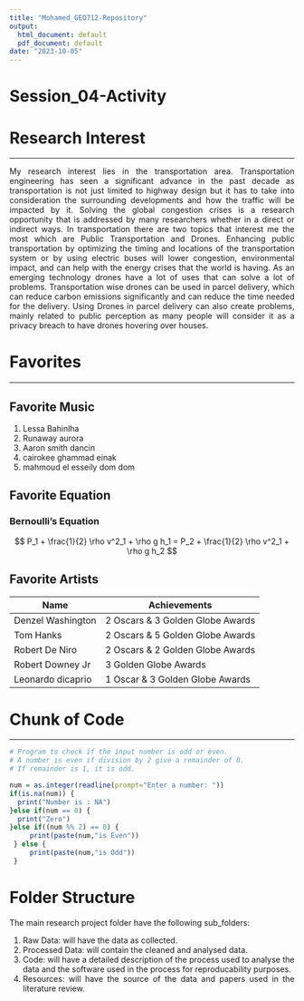 ```yaml
---
title: "Mohamed_GEO712-Repository"
output:
  html_document: default
  pdf_document: default
date: "2023-10-05"
---
```

<style>
body {
text-align: justify}
</style>

# Session_04-Activity

# Research Interest
___

My research interest lies in the transportation area. Transportation engineering has seen a significant advance in the past decade as transportation is not just limited to highway design but it has to take into consideration the surrounding developments and how the traffic will be impacted by it. Solving the global congestion crises is a research opportunity that is addressed by many researchers whether in a direct or indirect ways. In transportation there are two topics that interest me the most which are Public Transportation and Drones. Enhancing public transportation by optimizing the timing and locations of the transportation system or by using electric buses will lower congestion, environmental impact, and can help with the energy crises that the world is having. As an emerging technology drones have a lot of uses that can solve a lot of problems. Transportation wise drones can be used in parcel delivery, which can reduce carbon emissions significantly and can reduce the time needed for the delivery. Using Drones in parcel delivery can also create problems, mainly related to public perception as many people will consider it as a privacy breach to have drones hovering over houses.

# Favorites
___

## Favorite Music

1. Lessa Bahinlha
2. Runaway aurora
3. Aaron smith dancin
4. cairokee ghammad einak
5. mahmoud el esseily dom dom

## Favorite Equation

### Bernoulli's Equation
$$
P_1 + \frac{1}{2} \rho v^2_1 + \rho g h_1 = P_2 + \frac{1}{2} \rho v^2_1 + \rho g h_2
$$

## Favorite Artists

Name | Achievements
- | -
Denzel Washington | 2 Oscars & 3 Golden Globe Awards
Tom Hanks | 2 Oscars & 5 Golden Globe Awards
Robert De Niro | 2 Oscars & 2 Golden Globe Awards
Robert Downey Jr | 3 Golden Globe Awards
Leonardo dicaprio | 1 Oscar & 3 Golden Globe Awards

# Chunk of Code
___

```r
# Program to check if the input number is odd or even.
# A number is even if division by 2 give a remainder of 0.
# If remainder is 1, it is odd.

num = as.integer(readline(prompt="Enter a number: "))
if(is.na(num)) {
  print("Number is : NA")
}else if(num == 0) {
  print("Zero")
}else if((num %% 2) == 0) {
     print(paste(num,"is Even"))
 } else {
     print(paste(num,"is Odd"))
 }
```

# Folder Structure
The main research project folder have the following sub_folders: 

1. Raw Data: will have the data as collected.
2. Processed Data: will contain the cleaned and analysed data.
3. Code: will have a detailed description of the process used to analyse the data and the software used in the process for reproducability purposes.
4. Resources: will have the source of the data and papers used in the literature review.
